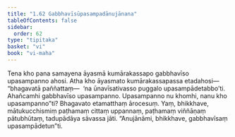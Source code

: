```yaml
---
title: "1.62 Gabbhavīsūpasampadānujānana"
tableOfContents: false
sidebar:
  order: 62
type: "tipitaka"
basket: "vi"
book: "vi-maha"
---
```



<DynamicBreadcrumb />

<Division number="124" book="vi-maha" e="ch" v="3" p="129">

<Paragraph number="514" book="vi-maha">
Tena kho pana samayena āyasmā kumārakassapo gabbhavīso upasampanno ahosi. Atha kho āyasmato kumārakassapassa etadahosi—  “bhagavatā paññattaṃ—  ‘na ūnavīsativasso puggalo upasampādetabbo’ti. Ahañcamhi gabbhavīso upasampanno. Upasampanno nu khomhi, nanu kho upasampanno”ti? Bhagavato etamatthaṃ ārocesuṃ. Yaṃ, bhikkhave, mātukucchismiṃ paṭhamaṃ cittaṃ uppannaṃ, paṭhamaṃ viññāṇaṃ pātubhūtaṃ, tadupādāya sāvassa jāti. “Anujānāmi, bhikkhave, gabbhavīsaṃ upasampādetun”ti.
</Paragraph>
</Division>